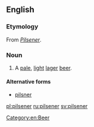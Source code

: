 ==English==

===Etymology===
From {{etyl|de}} ''[[Pilsener]]''.

===Noun===
{{en-noun}}

# A [[pale]], [[light]] [[lager]] [[beer]].

====Alternative forms====
* [[pilsner]]
[[Category:en:Beer]]

[[pl:pilsener]]
[[ru:pilsener]]
[[sv:pilsener]]